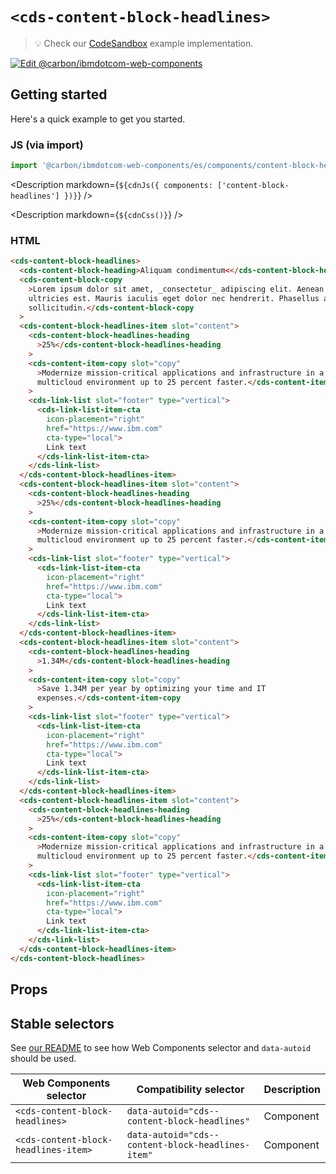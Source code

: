 
# `<cds-content-block-headlines>`

> 💡 Check our
> [CodeSandbox](https://githubbox.com/carbon-design-system/carbon-for-ibm-dotcom/tree/main/packages/web-components/examples/codesandbox/components/content-block-headlines)
> example implementation.

[![Edit @carbon/ibmdotcom-web-components](https://codesandbox.io/static/img/play-codesandbox.svg)](https://githubbox.com/carbon-design-system/carbon-for-ibm-dotcom/tree/main/packages/web-components/examples/codesandbox/components/content-block-headlines)

## Getting started

Here's a quick example to get you started.

### JS (via import)

```javascript
import '@carbon/ibmdotcom-web-components/es/components/content-block-headlines/index.js';
```

<Description
  markdown={`${cdnJs({ components: ['content-block-headlines'] })}`}
/>

<Description markdown={`${cdnCss()}`} />

### HTML

```html
<cds-content-block-headlines>
  <cds-content-block-heading>Aliquam condimentum<</cds-content-block-heading>
  <cds-content-block-copy
    >Lorem ipsum dolor sit amet, _consectetur_ adipiscing elit. Aenean et
    ultricies est. Mauris iaculis eget dolor nec hendrerit. Phasellus at elit
    sollicitudin.</cds-content-block-copy
  >
  <cds-content-block-headlines-item slot="content">
    <cds-content-block-headlines-heading
      >25%</cds-content-block-headlines-heading
    >
    <cds-content-item-copy slot="copy"
      >Modernize mission-critical applications and infrastructure in a hybrid
      multicloud environment up to 25 percent faster.</cds-content-item-copy
    >
    <cds-link-list slot="footer" type="vertical">
      <cds-link-list-item-cta
        icon-placement="right"
        href="https://www.ibm.com"
        cta-type="local">
        Link text
      </cds-link-list-item-cta>
    </cds-link-list>
  </cds-content-block-headlines-item>
  <cds-content-block-headlines-item slot="content">
    <cds-content-block-headlines-heading
      >25%</cds-content-block-headlines-heading
    >
    <cds-content-item-copy slot="copy"
      >Modernize mission-critical applications and infrastructure in a hybrid
      multicloud environment up to 25 percent faster.</cds-content-item-copy
    >
    <cds-link-list slot="footer" type="vertical">
      <cds-link-list-item-cta
        icon-placement="right"
        href="https://www.ibm.com"
        cta-type="local">
        Link text
      </cds-link-list-item-cta>
    </cds-link-list>
  </cds-content-block-headlines-item>
  <cds-content-block-headlines-item slot="content">
    <cds-content-block-headlines-heading
      >1.34M</cds-content-block-headlines-heading
    >
    <cds-content-item-copy slot="copy"
      >Save 1.34M per year by optimizing your time and IT
      expenses.</cds-content-item-copy
    >
    <cds-link-list slot="footer" type="vertical">
      <cds-link-list-item-cta
        icon-placement="right"
        href="https://www.ibm.com"
        cta-type="local">
        Link text
      </cds-link-list-item-cta>
    </cds-link-list>
  </cds-content-block-headlines-item>
  <cds-content-block-headlines-item slot="content">
    <cds-content-block-headlines-heading
      >25%</cds-content-block-headlines-heading
    >
    <cds-content-item-copy slot="copy"
      >Modernize mission-critical applications and infrastructure in a hybrid
      multicloud environment up to 25 percent faster.</cds-content-item-copy
    >
    <cds-link-list slot="footer" type="vertical">
      <cds-link-list-item-cta
        icon-placement="right"
        href="https://www.ibm.com"
        cta-type="local">
        Link text
      </cds-link-list-item-cta>
    </cds-link-list>
  </cds-content-block-headlines-item>
</cds-content-block-headlines>
```

## Props

<Props of="cds-content-block-headlines" />
<Description markdown={markdownContents} />

## Stable selectors

See
[our README](https://github.com/carbon-design-system/carbon-for-ibm-dotcom/tree/main/packages/web-components#stable-selectors-for-analytics-and-integratione2e-testing-in-web-components)
to see how Web Components selector and `data-autoid` should be used.

| Web Components selector              | Compatibility selector                            | Description |
| ------------------------------------ | ------------------------------------------------- | ----------- |
| `<cds-content-block-headlines>`      | `data-autoid="cds--content-block-headlines"`      | Component   |
| `<cds-content-block-headlines-item>` | `data-autoid="cds--content-block-headlines-item"` | Component   |

<Description markdown={contributing} />
